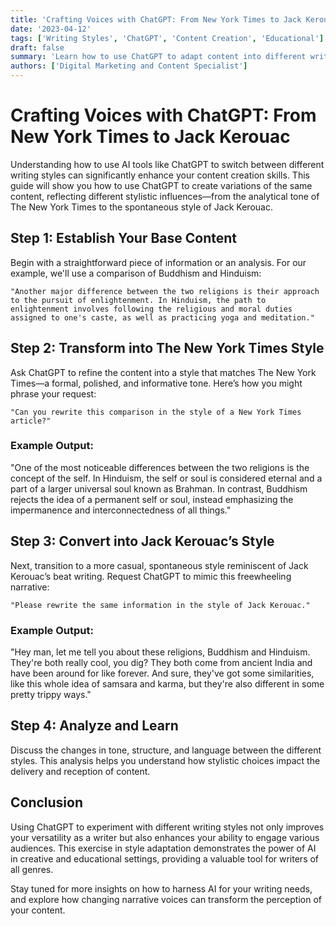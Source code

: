 ```yaml
---
title: 'Crafting Voices with ChatGPT: From New York Times to Jack Kerouac'
date: '2023-04-12'
tags: ['Writing Styles', 'ChatGPT', 'Content Creation', 'Educational']
draft: false
summary: 'Learn how to use ChatGPT to adapt content into different writing styles, from the formal tone of The New York Times to the freewheeling prose of Jack Kerouac, using a comparison of Buddhism and Hinduism as an example.'
authors: ['Digital Marketing and Content Specialist']
---
```


# Crafting Voices with ChatGPT: From New York Times to Jack Kerouac

Understanding how to use AI tools like ChatGPT to switch between different writing styles can significantly enhance your content creation skills. This guide will show you how to use ChatGPT to create variations of the same content, reflecting different stylistic influences—from the analytical tone of The New York Times to the spontaneous style of Jack Kerouac.

## Step 1: Establish Your Base Content

Begin with a straightforward piece of information or an analysis. For our example, we'll use a comparison of Buddhism and Hinduism:

```plainText
"Another major difference between the two religions is their approach to the pursuit of enlightenment. In Hinduism, the path to enlightenment involves following the religious and moral duties assigned to one's caste, as well as practicing yoga and meditation."
```

## Step 2: Transform into The New York Times Style

Ask ChatGPT to refine the content into a style that matches The New York Times—a formal, polished, and informative tone. Here’s how you might phrase your request:

```plainText
"Can you rewrite this comparison in the style of a New York Times article?"
```

### Example Output:

"One of the most noticeable differences between the two religions is the concept of the self. In Hinduism, the self or soul is considered eternal and a part of a larger universal soul known as Brahman. In contrast, Buddhism rejects the idea of a permanent self or soul, instead emphasizing the impermanence and interconnectedness of all things."

## Step 3: Convert into Jack Kerouac’s Style

Next, transition to a more casual, spontaneous style reminiscent of Jack Kerouac’s beat writing. Request ChatGPT to mimic this freewheeling narrative:

```plainText
"Please rewrite the same information in the style of Jack Kerouac."
```

### Example Output:

"Hey man, let me tell you about these religions, Buddhism and Hinduism. They're both really cool, you dig? They both come from ancient India and have been around for like forever. And sure, they've got some similarities, like this whole idea of samsara and karma, but they're also different in some pretty trippy ways."

## Step 4: Analyze and Learn

Discuss the changes in tone, structure, and language between the different styles. This analysis helps you understand how stylistic choices impact the delivery and reception of content.

## Conclusion

Using ChatGPT to experiment with different writing styles not only improves your versatility as a writer but also enhances your ability to engage various audiences. This exercise in style adaptation demonstrates the power of AI in creative and educational settings, providing a valuable tool for writers of all genres.

Stay tuned for more insights on how to harness AI for your writing needs, and explore how changing narrative voices can transform the perception of your content.
